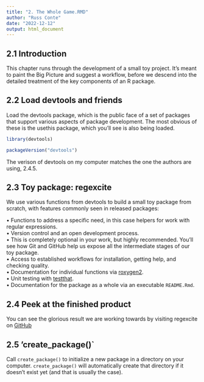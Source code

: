 ```yaml
---
title: "2. The Whole Game.RMD"
author: "Russ Conte"
date: "2022-12-12"
output: html_document
---
```


## 2.1 Introduction

This chapter runs through the development of a small toy project. It’s meant to paint the Big Picture and suggest a workflow, before we descend into the detailed treatment of the key components of an R package.

## 2.2 Load devtools and friends

Load the devtools package, which is the public face of a set of packages that support various aspects of package development. The most obvious of these is the usethis package, which you’ll see is also being loaded.

```r

library(devtools)

```

```r

packageVersion("devtools")

```

The verison of devtools on my computer matches the one the authors are using, 2.4.5.

## 2.3 Toy package: regexcite

We use various functions from devtools to build a small toy package from scratch, with features commonly seen in released packages:

• Functions to address a specific need, in this case helpers for work with regular expressions.<br>
• Version control and an open development process.<br>
• This is completely optional in your work, but highly recommended. You’ll see how Git and GitHub help us expose all the intermediate stages of our toy package.<br>
• Access to established workflows for installation, getting help, and checking quality.<br>
• Documentation for individual functions via [roxygen2](https://cran.r-project.org/package=roxygen2).<br>
• Unit testing with [testthat](https://testthat.r-lib.org/).<br>
• Documentation for the package as a whole via an executable `README.Rmd`.<br>

## 2.4 Peek at the finished product

You can see the glorious result we are working towards by visiting regexcite on [GitHub](https://github.com/jennybc/regexcite)

## 2.5 'create_package()`

Call `create_package()` to initialize a new package in a directory on your computer. `create_package()` will automatically create that directory if it doesn’t exist yet (and that is usually the case).

